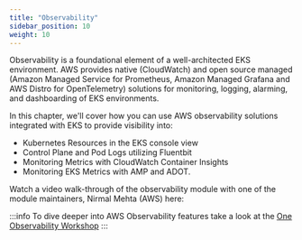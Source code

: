 ```yaml
---
title: "Observability"
sidebar_position: 10
weight: 10
---
```



Observability is a foundational element of a well-architected EKS environment. AWS provides native (CloudWatch) and open source managed (Amazon Managed Service for Prometheus, Amazon Managed Grafana and AWS Distro for OpenTelemetry) solutions for monitoring, logging, alarming, and dashboarding of EKS environments.

In this chapter,  we'll cover how you can use AWS observability solutions integrated with EKS to provide visibility into:

* Kubernetes Resources in the EKS console view
* Control Plane and Pod Logs utilizing Fluentbit
* Monitoring Metrics with CloudWatch Container Insights
* Monitoring EKS Metrics with AMP and ADOT.

Watch a video walk-through of the observability module with one of the module maintainers, Nirmal Mehta (AWS) here:
<ReactPlayer controls url='https://www.youtube.com/watch?v=ajPe7HVypxg' /> <br/>

:::info
To dive deeper into AWS Observability features take a look at the [One Observability Workshop](https://observability.workshop.aws)
:::
